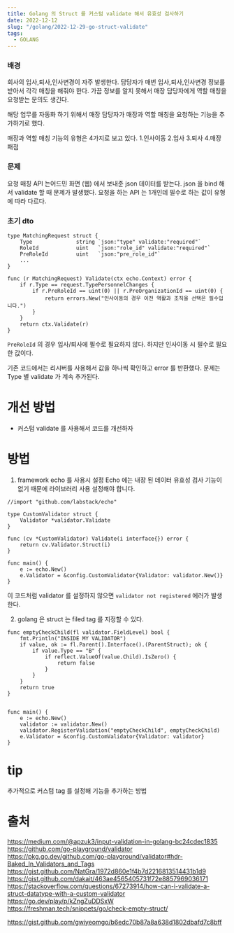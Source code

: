 ```yaml
---
title: Golang 의 Struct 를 커스텀 validate 해서 유효성 검사하기
date: 2022-12-12
slug: "/golang/2022-12-29-go-struct-validate"
tags:
  - GOLANG
---
```


### 배경
회사의 입사,퇴사,인사변경이 자주 발생한다.
담당자가 매번 입사,퇴사,인사변경 정보를 받아서 각각 매칭을 해줘야 한다.
가끔 정보를 알지 못해서 매장 담당자에게 역할 매칭을 요청받는 문의도 생긴다.

해당 업무를 자동화 하기 위해서
매장 담당자가 매장과 역할 매칭을 요청하는 기능을 추가하기로 했다.

매장과 역할 매칭 기능의 유형은 4가지로 보고 있다.
1.인사이동
2.입사
3.퇴사
4.매장 패점

### 문제
요청 매칭 API 는어드민 화면 (웹) 에서 보내준 json 데이터를 받는다.
json 을 bind 해서 validate 할 때 문제가 발생했다.
요청을 하는 API 는 1개인데 필수로 하는 값이 유형에 따라 다르다.


### 초기 dto
```
type MatchingRequest struct {
	Type              string `json:"type" validate:"required"`
	RoleId            uint   `json:"role_id" validate:"required"`
	PreRoleId         uint   `json:"pre_role_id"`
	...
}

func (r MatchingRequest) Validate(ctx echo.Context) error {
	if r.Type == request.TypePersonnelChanges {
		if r.PreRoleId == uint(0) || r.PreOrganizationId == uint(0) {
			return errors.New("인사이동의 경우 이전 역활과 조직을 선택은 필수입니다.")
		}
	}
	return ctx.Validate(r)
}
```

`PreRoleId` 의 경우 입사/퇴사에 필수로 필요하지 않다.
하지만 인사이동 시 필수로 필요한 값이다.

기존 코드에서는 리시버를 사용해서 값을 하나씩 확인하고 error 를 반환했다.
문제는 Type 별 validate 가 계속 추가된다.

# 개선 방법

* 커스텀 validate 를 사용해서 코드를 개선하자

# 방법
1. framework  echo 를 사용시 설정
Echo 에는 내장 된 데이터 유효성 검사 기능이 없기 때문에
라이브러리 사용 설정해야 합니다.

```
//import "github.com/labstack/echo"

type CustomValidator struct {
	Validator *validator.Validate
}

func (cv *CustomValidator) Validate(i interface{}) error {
	return cv.Validator.Struct(i)
}

func main() {
	e := echo.New()
	e.Validator = &config.CustomValidator{Validator: validator.New()}
}
```

이 코드처럼 validator 를 설정하지 않으면 `validator not registered` 에러가 발생한다.

2. golang 은 struct 는 filed tag 를 지정할 수 있다.

```
func emptyCheckChild(fl validator.FieldLevel) bool {
	fmt.Println("INSIDE MY VALIDATOR")
	if value, ok := fl.Parent().Interface().(ParentStruct); ok {
		if value.Type == "B" {
			if reflect.ValueOf(value.Child).IsZero() {
				return false
			}
		}
	}
	return true
}


func main() {
	e := echo.New()
    validator := validator.New()
    validator.RegisterValidation("emptyCheckChild", emptyCheckChild)
	e.Validator = &config.CustomValidator{Validator: validator}
}
```

# tip
추가적으로 커스텀 tag 를 설정해 기능을 추가하는 방법

# 출처
https://medium.com/@apzuk3/input-validation-in-golang-bc24cdec1835
https://github.com/go-playground/validator
https://pkg.go.dev/github.com/go-playground/validator#hdr-Baked_In_Validators_and_Tags
https://gist.github.com/NatGra/1972d860e1f4b7d2216813514431b1d9
https://gist.github.com/dakait/463ae4565405731f72e8857969036171
https://stackoverflow.com/questions/67273914/how-can-i-validate-a-struct-datatype-with-a-custom-validator
https://go.dev/play/p/kZngZuDDSxW
https://freshman.tech/snippets/go/check-empty-struct/



https://gist.github.com/gwiyeomgo/b6edc70b87a8a638d1802dbafd7c8bff